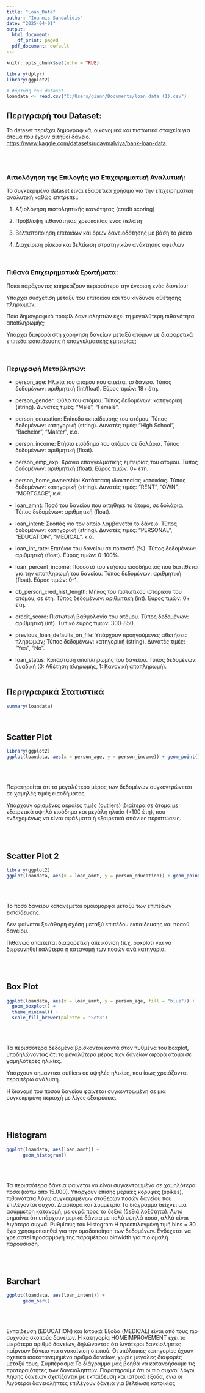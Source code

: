---
title: "Loan_Data"
author: "Ioannis Sandalidis"
date: "2025-04-01"
output:
  html_document:
    df_print: paged
  pdf_document: default
---

```{r setup, include=FALSE}
knitr::opts_chunk$set(echo = TRUE)
```

```{r,echo=FALSE}
library(dplyr)
library(ggplot2)

# Φόρτωση του dataset
loandata <- read.csv("C:/Users/giann/Documents/loan_data (1).csv")
```

## Περιγραφή του Dataset:

Το dataset περιέχει δημογραφικά, οικονομικά και πιστωτικά στοιχεία για άτομα που έχουν αιτηθεί δάνειο. <https://www.kaggle.com/datasets/udaymalviya/bank-loan-data>.

<br>
<br>

### Αιτιολόγηση της Επιλογής για Επιχειρηματική Αναλυτική:
Το συγκεκριμένο dataset είναι εξαιρετικά χρήσιμο για την επιχειρηματική αναλυτική καθώς επιτρέπει:

1) Αξιολόγηση πιστοληπτικής ικανότητας (credit scoring)

2) Πρόβλεψη πιθανότητας χρεοκοπίας ενός πελάτη

3) Βελτιστοποίηση επιτοκίων και όρων δανειοδότησης με βάση το ρίσκο

4) Διαχείριση ρίσκου και βελτίωση στρατηγικών ανάκτησης οφειλών

<br>


### Πιθανά Επιχειρηματικά Ερωτήματα:
Ποιοι παράγοντες επηρεάζουν περισσότερο την έγκριση ενός δανείου;

Υπάρχει συσχέτιση μεταξύ του επιτοκίου και του κινδύνου αθέτησης πληρωμών;

Ποιο δημογραφικό προφίλ δανειοληπτών έχει τη μεγαλύτερη πιθανότητα αποπληρωμής;

Υπάρχει διαφορά στη χορήγηση δανείων μεταξύ ατόμων με διαφορετικά επίπεδα εκπαίδευσης ή επαγγελματικής εμπειρίας;

<br>


### Περιγραφή Μεταβλητών:
- person_age: Ηλικία του ατόμου που αιτείται το δάνειο. Τύπος δεδομένων: αριθμητική (int/float). Εύρος τιμών: 18+ έτη.

- person_gender: Φύλο του ατόμου. Τύπος δεδομένων: κατηγορική (string). Δυνατές τιμές: "Male", "Female".

- person_education: Επίπεδο εκπαίδευσης του ατόμου. Τύπος δεδομένων: κατηγορική (string). Δυνατές τιμές: "High School", "Bachelor", "Master", κ.ά.

- person_income: Ετήσιο εισόδημα του ατόμου σε δολάρια. Τύπος δεδομένων: αριθμητική (float).

- person_emp_exp: Χρόνια επαγγελματικής εμπειρίας του ατόμου. Τύπος δεδομένων: αριθμητική (float). Εύρος τιμών: 0+ έτη.

- person_home_ownership: Κατάσταση ιδιοκτησίας κατοικίας. Τύπος δεδομένων: κατηγορική (string). Δυνατές τιμές: "RENT", "OWN", "MORTGAGE", κ.ά.

- loan_amnt: Ποσό του δανείου που αιτήθηκε το άτομο, σε δολάρια. Τύπος δεδομένων: αριθμητική (float).

- loan_intent: Σκοπός για τον οποίο λαμβάνεται το δάνειο. Τύπος δεδομένων: κατηγορική (string). Δυνατές τιμές: "PERSONAL", "EDUCATION", "MEDICAL", κ.ά.

- loan_int_rate: Επιτόκιο του δανείου σε ποσοστό (%). Τύπος δεδομένων: αριθμητική (float). Εύρος τιμών: 0-100%.

- loan_percent_income: Ποσοστό του ετήσιου εισοδήματος που διατίθεται για την αποπληρωμή του δανείου. Τύπος δεδομένων: αριθμητική (float). Εύρος τιμών: 0-1.

- cb_person_cred_hist_length: Μήκος του πιστωτικού ιστορικού του ατόμου, σε έτη. Τύπος δεδομένων: αριθμητική (int). Εύρος τιμών: 0+ έτη.

- credit_score: Πιστωτική βαθμολογία του ατόμου. Τύπος δεδομένων: αριθμητική (int). Τυπικό εύρος τιμών: 300-850.

- previous_loan_defaults_on_file: Υπάρχουν προηγούμενες αθετήσεις πληρωμών; Τύπος δεδομένων: κατηγορική (string). Δυνατές τιμές: "Yes", "No".

- loan_status: Κατάσταση αποπληρωμής του δανείου. Τύπος δεδομένων: δυαδική (0: Αθέτηση πληρωμής, 1: Κανονική αποπληρωμή).
<br>
<br>


## Περιγραφικά Στατιστικά

```{r}
summary(loandata)
```
<br>

## Scatter Plot

```{r}
library(ggplot2)
ggplot(loandata, aes(x = person_age, y = person_income)) + geom_point()
```
<br>
<br>

Παρατηρείται ότι το μεγαλύτερο μέρος των δεδομένων συγκεντρώνεται σε χαμηλές τιμές εισοδήματος.

Υπάρχουν ορισμένες ακραίες τιμές (outliers) ιδιαίτερα σε άτομα με εξαιρετικά υψηλό εισόδημα και μεγάλη ηλικία (>100 έτη), που ενδεχομένως να είναι σφάλματα ή εξαιρετικά σπάνιες περιπτώσεις.

<br>
<br>

## Scatter Plot 2

```{r}
library(ggplot2)
ggplot(loandata, aes(x = loan_amnt, y = person_education)) + geom_point()
```
<br>
<br>


Το ποσό δανείου κατανέμεται ομοιόμορφα μεταξύ των επιπέδων εκπαίδευσης.

Δεν φαίνεται ξεκάθαρη σχέση μεταξύ επιπέδου εκπαίδευσης και ποσού δανείου.

Πιθανώς απαιτείται διαφορετική απεικόνιση (π.χ. boxplot) για να διερευνηθεί καλύτερα η κατανομή των ποσών ανά κατηγορία.

<br>
<br>

## Box Plot

```{r}
ggplot(loandata, aes(x = loan_amnt, y = person_age, fill = "blue")) +
  geom_boxplot() +
  theme_minimal() +
  scale_fill_brewer(palette = "Set3")
```
<br>
<br>

Τα περισσότερα δεδομένα βρίσκονται κοντά στον πυθμένα του boxplot, υποδηλώνοντας ότι το μεγαλύτερο μέρος των δανείων αφορά άτομα σε χαμηλότερες ηλικίες.

Υπάρχουν σημαντικά outliers σε υψηλές ηλικίες, που ίσως χρειάζονται περαιτέρω ανάλυση.

Η διανομή του ποσού δανείου φαίνεται συγκεντρωμένη σε μια συγκεκριμένη περιοχή με λίγες εξαιρέσεις.

<br>
<br>

## Histogram

```{r}
ggplot(loandata, aes(loan_amnt)) +
      geom_histogram()
```

<br>
<br>

Τα περισσότερα δάνεια φαίνεται να είναι συγκεντρωμένα σε χαμηλότερα ποσά (κάτω από 15.000).
Υπάρχουν επίσης μερικές κορυφές (spikes), πιθανότατα λόγω συγκεκριμένων σταθερών ποσών δανείου που επιλέγονται συχνά.
Διασπορά και Συμμετρία
Το διάγραμμα δείχνει μια ασύμμετρη κατανομή, με ουρά προς τα δεξιά (δεξιά λοξότητα).
Αυτό σημαίνει ότι υπάρχουν μερικά δάνεια με πολύ υψηλά ποσά, αλλά είναι λιγότερο συχνά.
Ρυθμίσεις του Histogram
Η προεπιλεγμένη τιμή bins = 30 έχει χρησιμοποιηθεί για την ομαδοποίηση των δεδομένων.
Ενδέχεται να χρειαστεί προσαρμογή της παραμέτρου binwidth για πιο ομαλή παρουσίαση.

<br>
<br>

## Barchart

```{r}
ggplot(loandata, aes(loan_intent)) +
      geom_bar()
```

<br>
<br>

Εκπαίδευση (EDUCATION) και Ιατρικά Έξοδα (MEDICAL) είναι από τους πιο συχνούς σκοπούς δανείων.
Η κατηγορία HOMEIMPROVEMENT έχει το μικρότερο αριθμό δανείων, δηλώνοντας ότι λιγότεροι δανειολήπτες παίρνουν δάνειο για ανακαίνιση σπιτιού.
Οι υπόλοιπες κατηγορίες έχουν σχετικά ισοκατανεμημένο αριθμό δανείων, χωρίς μεγάλες διαφορές μεταξύ τους.
Συμπέρασμα
Το διάγραμμα μας βοηθά να κατανοήσουμε τις προτεραιότητες των δανειοληπτών. Παρατηρούμε ότι οι πιο συχνοί λόγοι λήψης δανείων σχετίζονται με εκπαίδευση και ιατρικά έξοδα, ενώ οι λιγότεροι δανειολήπτες επιλέγουν δάνεια για βελτίωση κατοικίας